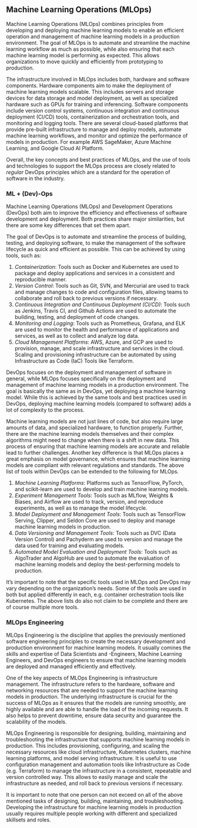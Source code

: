## Machine Learning Operations (MLOps)

Machine Learning Operations (MLOps) combines principles from developing and deploying machine learning models to enable an efficient operation and management of machine learning models in a production environment. The goal of MLOps is to automate and streamline the machine learning workflow as much as possible, while also ensuring that each machine learning model is performing as expected. This allows organizations to move quickly and efficiently from prototyping to production.

The infrastructure involved in MLOps includes both, hardware and software components. Hardware components aim to make the deployment of machine learning models scalable. This includes servers and storage devices for data storage and model deployment, as well as specialized hardware such as GPUs for training and inferencing. Software components include version control systems, continuous integration and continuous deployment (CI/CD) tools, containerization and orchestration tools, and monitoring and logging tools. 
There are several cloud-based platforms that provide pre-built infrastructure to manage and deploy models, automate machine learning workflows, and monitor and optimize the performance of models in production. For example AWS SageMaker, Azure Machine Learning, and Google Cloud AI Platform.

Overall, the key concepts and best practices of MLOps, and the use of tools and technologies to support the MLOps process are closely related to *regular* DevOps principles which are a standard for the operation of software in the industry.


### ML + (Dev)-Ops

Machine Learning Operations (MLOps) and Development Operations (DevOps) both aim to improve the efficiency and effectiveness of software development and deployment. Both practices share major similarities, but there are some key differences that set them apart.

The goal of DevOps is to automate and streamline the process of building, testing, and deploying software, to make the management of the software lifecycle as quick and efficient as possible. This can be achieved by using tools, such as:

1.  *Containerization*: Tools such as Docker and Kubernetes are used to package and deploy applications and services in a consistent and reproducible manner.
2.  *Version Control*: Tools such as Git, SVN, and Mercurial are used to track and manage changes to code and configuration files, allowing teams to collaborate and roll back to previous versions if necessary.
3.  *Continuous Integration and Continuous Deployment (CI/CD)*: Tools such as Jenkins, Travis CI, and Github Actions are used to automate the building, testing, and deployment of code changes.
4.  *Monitoring and Logging*: Tools such as Prometheus, Grafana, and ELK are used to monitor the health and performance of applications and services, as well as to collect and analyze log data.
5.  *Cloud Management Platforms*: AWS, Azure, and GCP are used to provision, manage, and scale infrastructure and services in the cloud. Scaling and provisioning infrastructure can be automated by using Infrastructure as Code (IaC) Tools like Terraform.

DevOps focuses on the deployment and management of software in general, while MLOps focuses specifically on the deployment and management of machine learning models in a production environment. The goal is basically the same as in DevOps, yet deploying a machine learning model. While this is achieved by the same tools and best practices used in DevOps, deploying machine learning models (compared to software) adds a lot of complexity to the process.

Machine learning models are not just lines of code, but also require large amounts of data, and specialized hardware, to function properly. Further, there are the machine learning models themselves and their complex algorithms might need to change when there is a shift in new data. This process of ensuring that machine learning models are accurate and reliable lead to further challenges. 
Another key difference is that MLOps places a great emphasis on model governance, which ensures that machine learning models are compliant with relevant regulations and standards. The above list of tools within DevOps can be extended to the following for MLOps.

1.  *Machine Learning Platforms*: Platforms such as TensorFlow, PyTorch, and scikit-learn are used to develop and train machine learning models.
2.  *Experiment Management Tools*: Tools such as MLflow, Weights & Biases, and Airflow are used to track, version, and reproduce experiments, as well as to manage the model lifecycle.
3.  *Model Deployment and Management Tools*: Tools such as TensorFlow Serving, Clipper, and Seldon Core are used to deploy and manage machine learning models in production.
4.  *Data Versioning and Management Tools*: Tools such as DVC (Data Version Control) and Pachyderm are used to version and manage the data used for training and evaluating models.    
5.  *Automated Model Evaluation and Deployment Tools*: Tools such as AlgoTrader and AlgoHub are used to automate the evaluation of machine learning models and deploy the best-performing models to production.

It's important to note that the specific tools used in MLOps and DevOps may vary depending on the organization's needs. Some of the tools are used in both but applied differently in each, e.g. container orchestration tools like Kubernetes. The above lists do also not claim to be complete and there are of course multiple more tools.


### MLOps Engineering

MLOps Engineering is the discipline that applies the previously mentioned software engineering principles to create the necessary development and production environment for machine learning models. It usually comines the skills and expertise of Data Scientists and -Engineers, Machine Learning Engineers, and DevOps engineers to ensure that machine learning models are deployed and managed efficiently and effectively.

One of the key aspects of MLOps Engineering is infrastructure management. The infrastructure refers to the hardware, software and networking resources that are needed to support the machine learning models in production. The underlying infrastructure is crucial for the success of MLOps as it ensures that the models are running smoothly, are highly available and are able to handle the load of the incoming requests. It also helps to prevent downtime, ensure data security and guarantee the scalability of the models.

MLOps Engineering is responsible for designing, building, maintaining and troubleshooting the infrastructure that supports machine learning models in production. This includes provisioning, configuring, and scaling the necessary resources like cloud infrastructure, Kubernetes clusters, machine learning platforms, and model serving infrastructure. It is useful to use configuration management and automation tools like Infrastructure as Code (e.g. Terraform) to manage the infrastructure in a consistent, repeatable and version controlled way. This allows to easily manage and scale the infrastructure as needed, and roll back to previous versions if necessary.

It is important to note that one person can not exceed on all of the above mentioned tasks of designing, building, maintaining, and troubleshooting. Developing the infrastructure for machine learning models in production usually requires multiple people working with different and specialized skillsets and roles.

